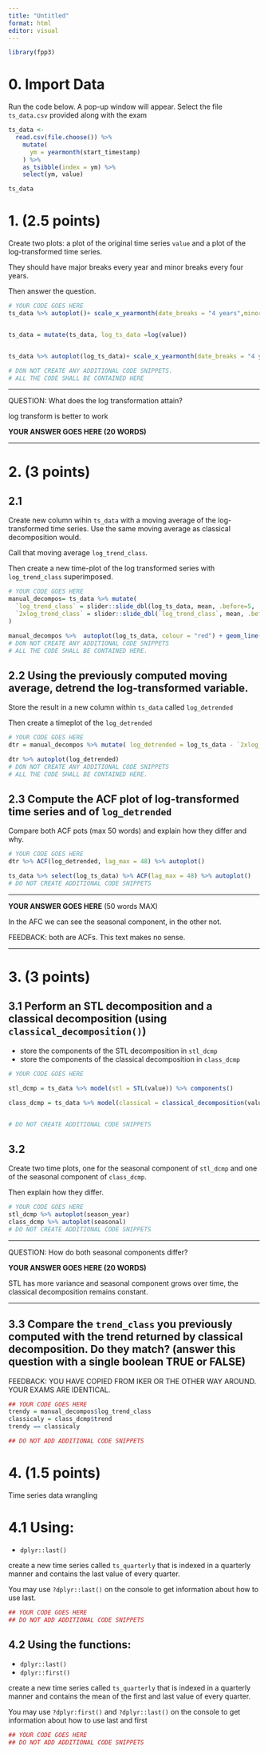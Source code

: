 ```yaml
---
title: "Untitled"
format: html
editor: visual
---
```


```r
library(fpp3)
```

# 0. Import Data

Run the code below. A pop-up window will appear. Select the file `ts_data.csv` provided along with the exam

```r
ts_data <- 
  read.csv(file.choose()) %>%
    mutate(
      ym = yearmonth(start_timestamp)
    ) %>% 
    as_tsibble(index = ym) %>% 
    select(ym, value)

ts_data
```

# 1. (2.5 points)

Create two plots: a plot of the original time series `value` and a plot of the log-transformed time series.

They should have major breaks every year and minor breaks every four years.

Then answer the question.

```r
# YOUR CODE GOES HERE
ts_data %>% autoplot()+ scale_x_yearmonth(date_breaks = "4 years",minor_breaks = "1 year")


ts_data = mutate(ts_data, log_ts_data =log(value))


ts_data %>% autoplot(log_ts_data)+ scale_x_yearmonth(date_breaks = "4 years",minor_breaks = "1 year")

# DON NOT CREATE ANY ADDITIONAL CODE SNIPPETS.
# ALL THE CODE SHALL BE CONTAINED HERE
```

------------------------------------------------------------------------

QUESTION: What does the log transformation attain?

log transform is better to work

**YOUR ANSWER GOES HERE (20 WORDS)**

------------------------------------------------------------------------

# 2. (3 points)

## 2.1

Create new column wihin `ts_data` with a moving average of the log-transformed time series. Use the same moving average as classical decomposition would.

Call that moving average `log_trend_class`.

Then create a new time-plot of the log transformed series with `log_trend_class` superimposed.

```r
# YOUR CODE GOES HERE
manual_decompos= ts_data %>% mutate(
  `log_trend_class` = slider::slide_dbl(log_ts_data, mean, .before=5, .after=6, .complete=TRUE),
  `2xlog_trend_class` = slider::slide_dbl(`log_trend_class`, mean, .before=1, .after=0, .complete=TRUE)
)

manual_decompos %>%  autoplot(log_ts_data, colour = "red") + geom_line(aes(y = `2xlog_trend_class`), colour = "green") + scale_x_yearmonth(date_breaks = "4 year",minor_breaks = "1 year") + theme(axis.text.x = element_text(angle = 90))
# DON NOT CREATE ANY ADDITIONAL CODE SNIPPETS
# ALL THE CODE SHALL BE CONTAINED HERE.
```

## 2.2 Using the previously computed moving average, detrend the log-transformed variable.

Store the result in a new column within `ts_data` called `log_detrended`

Then create a timeplot of the `log_detrended`

```r
# YOUR CODE GOES HERE
dtr = manual_decompos %>% mutate( log_detrended = log_ts_data - `2xlog_trend_class`,)

dtr %>% autoplot(log_detrended)
# DON NOT CREATE ANY ADDITIONAL CODE SNIPPETS
# ALL THE CODE SHALL BE CONTAINED HERE.
```

## 2.3 Compute the ACF plot of log-transformed time series and of `log_detrended`

Compare both ACF pots (max 50 words) and explain how they differ and why.

```r
# YOUR CODE GOES HERE
dtr %>% ACF(log_detrended, lag_max = 48) %>% autoplot()

ts_data %>% select(log_ts_data) %>% ACF(lag_max = 48) %>% autoplot()
# DO NOT CREATE ADDITIONAL CODE SNIPPETS
```

------------------------------------------------------------------------

**YOUR ANSWER GOES HERE** (50 words MAX)

In the AFC we can see the seasonal component, in the other not.

FEEDBACK: both are ACFs. This text makes no sense.

------------------------------------------------------------------------

# 3. (3 points)

## 3.1 Perform an STL decomposition and a classical decomposition (using `classical_decomposition()`)

-   store the components of the STL decomposition in `stl_dcmp`
-   store the components of the classical decomposition in `class_dcmp`

```r
# YOUR CODE GOES HERE

stl_dcmp = ts_data %>% model(stl = STL(value)) %>% components()

class_dcmp = ts_data %>% model(classical = classical_decomposition(value, type = "additive")) %>% components()


# DO NOT CREATE ADDITIONAL CODE SNIPPETS
```

## 3.2

Create two time plots, one for the seasonal component of `stl_dcmp` and one of the seasonal component of `class_dcmp`.

Then explain how they differ.

```r
# YOUR CODE GOES HERE
stl_dcmp %>% autoplot(season_year)
class_dcmp %>% autoplot(seasonal)
# DO NOT CREATE ADDITIONAL CODE SNIPPETS
```

------------------------------------------------------------------------

QUESTION: How do both seasonal components differ?

**YOUR ANSWER GOES HERE (20 WORDS)**

STL has more variance and seasonal component grows over time, the classical decomposition remains constant.

------------------------------------------------------------------------

## 3.3 Compare the `trend_class` you previously computed with the trend returned by classical decomposition. Do they match? (answer this question with a single boolean TRUE or FALSE)

FEEDBACK: YOU HAVE COPIED FROM IKER OR THE OTHER WAY AROUND. YOUR EXAMS ARE IDENTICAL.

```r
## YOUR CODE GOES HERE
trendy = manual_decompos$log_trend_class 
classicaly = class_dcmp$trend
trendy == classicaly

## DO NOT ADD ADDITIONAL CODE SNIPPETS
```

# 4. (1.5 points)

Time series data wrangling

# 4.1 Using:

-   `dplyr::last()`

create a new time series called `ts_quarterly` that is indexed in a quarterly manner and contains the last value of every quarter.

You may use `?dplyr::last()` on the console to get information about how to use last.

```r
## YOUR CODE GOES HERE
## DO NOT ADD ADDITIONAL CODE SNIPPETS
```

## 4.2 Using the functions:

-   `dplyr::last()`
-   `dplyr::first()`

create a new time series called `ts_quarterly` that is indexed in a quarterly manner and contains the mean of the first and last value of every quarter.

You may use `?dplyr:first()` and `?dplyr::last()` on the console to get information about how to use last and first

```r
## YOUR CODE GOES HERE
## DO NOT ADD ADDITIONAL CODE SNIPPETS
```
